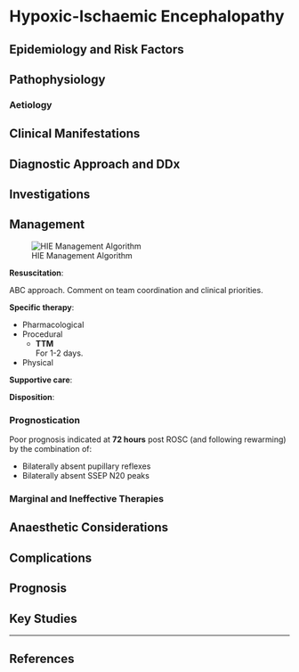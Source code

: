 # Hypoxic-Ischaemic Encephalopathy


## Epidemiology and Risk Factors

## Pathophysiology

### Aetiology

## Clinical Manifestations

## Diagnostic Approach and DDx

## Investigations

## Management

:::column-margin
![HIE Management Algorithm](/resources/hie-algo.png)
:::

**Resuscitation**:\

ABC approach. Comment on team coordination and clinical priorities.

**Specific therapy**:

* Pharmacological
* Procedural
	* **TTM**\
	For 1-2 days.

* Physical

**Supportive care**:

**Disposition**:


### Prognostication

Poor prognosis indicated at **72 hours** post ROSC (and following rewarming) by the combination of:

* Bilaterally absent pupillary reflexes
* Bilaterally absent SSEP N20 peaks


### Marginal and Ineffective Therapies

## Anaesthetic Considerations

## Complications

## Prognosis

## Key Studies


---

## References